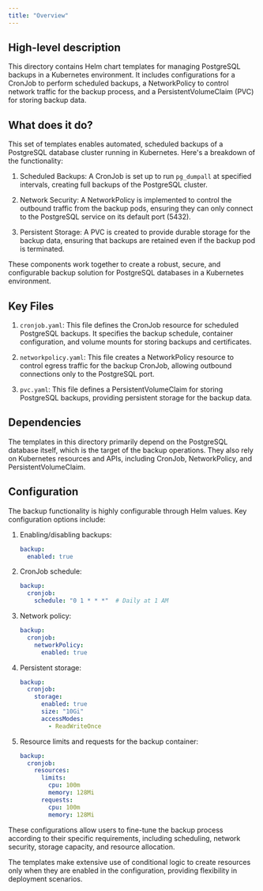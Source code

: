 ```yaml
---
title: "Overview"
---
```


## High-level description

This directory contains Helm chart templates for managing PostgreSQL backups in a Kubernetes environment. It includes configurations for a CronJob to perform scheduled backups, a NetworkPolicy to control network traffic for the backup process, and a PersistentVolumeClaim (PVC) for storing backup data.

## What does it do?

This set of templates enables automated, scheduled backups of a PostgreSQL database cluster running in Kubernetes. Here's a breakdown of the functionality:

1. Scheduled Backups: A CronJob is set up to run `pg_dumpall` at specified intervals, creating full backups of the PostgreSQL cluster.

2. Network Security: A NetworkPolicy is implemented to control the outbound traffic from the backup pods, ensuring they can only connect to the PostgreSQL service on its default port (5432).

3. Persistent Storage: A PVC is created to provide durable storage for the backup data, ensuring that backups are retained even if the backup pod is terminated.

These components work together to create a robust, secure, and configurable backup solution for PostgreSQL databases in a Kubernetes environment.

## Key Files

1. `cronjob.yaml`: This file defines the CronJob resource for scheduled PostgreSQL backups. It specifies the backup schedule, container configuration, and volume mounts for storing backups and certificates.

2. `networkpolicy.yaml`: This file creates a NetworkPolicy resource to control egress traffic for the backup CronJob, allowing outbound connections only to the PostgreSQL port.

3. `pvc.yaml`: This file defines a PersistentVolumeClaim for storing PostgreSQL backups, providing persistent storage for the backup data.

## Dependencies

The templates in this directory primarily depend on the PostgreSQL database itself, which is the target of the backup operations. They also rely on Kubernetes resources and APIs, including CronJob, NetworkPolicy, and PersistentVolumeClaim.

## Configuration

The backup functionality is highly configurable through Helm values. Key configuration options include:

1. Enabling/disabling backups: 
   ```yaml
   backup:
     enabled: true
   ```

2. CronJob schedule:
   ```yaml
   backup:
     cronjob:
       schedule: "0 1 * * *"  # Daily at 1 AM
   ```

3. Network policy:
   ```yaml
   backup:
     cronjob:
       networkPolicy:
         enabled: true
   ```

4. Persistent storage:
   ```yaml
   backup:
     cronjob:
       storage:
         enabled: true
         size: "10Gi"
         accessModes:
           - ReadWriteOnce
   ```

5. Resource limits and requests for the backup container:
   ```yaml
   backup:
     cronjob:
       resources:
         limits:
           cpu: 100m
           memory: 128Mi
         requests:
           cpu: 100m
           memory: 128Mi
   ```

These configurations allow users to fine-tune the backup process according to their specific requirements, including scheduling, network security, storage capacity, and resource allocation.

The templates make extensive use of conditional logic to create resources only when they are enabled in the configuration, providing flexibility in deployment scenarios.